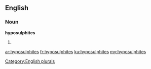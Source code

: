 ==English==

===Noun===
'''hyposulphites'''

# {{plural of|[[hyposulphite]]}}

[[Category:English plurals]]

[[ar:hyposulphites]]
[[fr:hyposulphites]]
[[ku:hyposulphites]]
[[my:hyposulphites]]